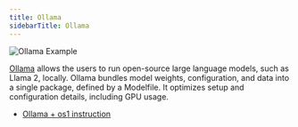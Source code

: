 ```yaml
---
title: Ollama
sidebarTitle: Ollama
---
```


![Ollama Example](img/ecosystem-ollama.png)

[Ollama](https://ollama.com/) allows the users to run open-source large language models, such as Llama 2, locally. Ollama bundles model weights, configuration, and data into a single package, defined by a Modelfile. It optimizes setup and configuration details, including GPU usage.

- [Ollama + os1 instruction](https://ollama.ai/blog/openai-compatibility)
